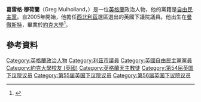 '''葛雷格·穆荷蘭'''（Greg Mulholland，{{bd|1970年|8月31日}}）是一位[[英格蘭|英格蘭]]政治人物，他的黨籍是[[自由民主黨_(英國)|自由民主黨]]。自2005年開始，他擔任[[西北利茲_(英國國會選區)|西北利茲]]選區選出的英國下議院議員。他出生在[[曼徹斯特|曼徹斯特]]，畢業於[[約克大學|約克大學]]<ref name=guardian>{{cite news |url=http://politics.guardian.co.uk/person/biography/0,,-9010,00.html |accessdate=5 October 2007 |title=Guardian "Ask Aristotle" biography |location=London, UK |work=The Guardian |deadurl=yes |archiveurl=https://web.archive.org/web/20070319072737/http://politics.guardian.co.uk/person/biography/0,,-9010,00.html |archivedate=2007-03-19}}</ref>。
==參考資料==
{{Reflist}}

{{DEFAULTSORT: Mulholland, Greg}}
[[Category:英格蘭政治人物|Category:英格蘭政治人物]]
[[Category:利茲市議員|Category:利茲市議員]]
[[Category:英國自由民主黨黨員|Category:英國自由民主黨黨員]]
[[Category:約克大學校友_(英國)|Category:約克大學校友 (英國)]]
[[Category:英格蘭天主教徒|Category:英格蘭天主教徒]]
[[Category:第54届英国下议院议员|Category:第54届英国下议院议员]]
[[Category:第55届英国下议院议员|Category:第55届英国下议院议员]]
[[Category:第56届英国下议院议员|Category:第56届英国下议院议员]]